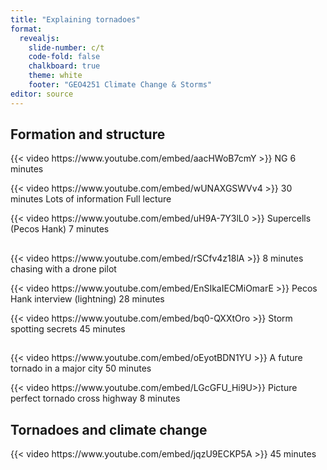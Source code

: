 ```yaml
---
title: "Explaining tornadoes"
format:
  revealjs:
    slide-number: c/t
    code-fold: false
    chalkboard: true
    theme: white
    footer: "GEO4251 Climate Change & Storms"
editor: source
---
```


## Formation and structure

{{< video https://www.youtube.com/embed/aacHWoB7cmY >}} NG 6 minutes

{{< video https://www.youtube.com/embed/wUNAXGSWVv4 >}} 30 minutes Lots of information Full lecture

{{< video https://www.youtube.com/embed/uH9A-7Y3lL0 >}} Supercells (Pecos Hank) 7 minutes

##

{{< video https://www.youtube.com/embed/rSCfv4z18lA >}} 8 minutes chasing with a drone pilot

{{< video https://www.youtube.com/embed/EnSIkaIECMiOmarE >}} Pecos Hank interview (lightning) 28 minutes

{{< video https://www.youtube.com/embed/bq0-QXXtOro >}} Storm spotting secrets 45 minutes

##

{{< video https://www.youtube.com/embed/oEyotBDN1YU >}} A future tornado in a major city 50 minutes

{{< video https://www.youtube.com/embed/LGcGFU_Hi9U>}} Picture perfect tornado cross highway 8 minutes

## Tornadoes and climate change

{{< video https://www.youtube.com/embed/jqzU9ECKP5A >}} 45 minutes



